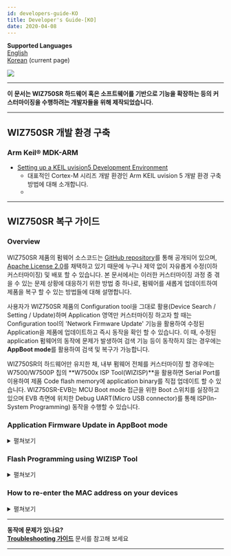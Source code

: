 ```yaml
---
id: developers-guide-KO
title: Developer's Guide-[KO]
date: 2020-04-08
---
```


**Supported Languages**  
[English](./Developers-Guide-EN)  
[Korean](./Developers-Guide-KO) (current page)

![](/img/products/wiz750sr/docs_icon.png)

-----

**이 문서는 WIZ750SR 하드웨어 혹은 소프트웨어를 기반으로 기능을 확장하는 등의 커스터마이징을 수행하려는 개발자들을 위해 제작되었습니다.**

-----

## WIZ750SR 개발 환경 구축

### Arm Keil® MDK-ARM

  - [Setting up a KEIL uvision5 Development Environment](./mdk-arm.md)
      - 대표적인 Cortex-M 시리즈 개발 환경인 Arm KEIL uvision 5 개발 환경 구축 방법에 대해 소개합니다.
      - 
<!-- 
**StablE Contest 참가자를 위한 KEIL 라이선스 제공 안내**  
WIZnet에서는 Hackster.io에서 개최되는 [Serial to Ethernet, StablE](https://www.hackster.io/contests/wiznet) 컨테스트(2018 3/16 \~ 6/30) 참가자 중, 신청자를 대상으로 Arm에서 제공하는 Time-limited KEIL 라이선스를 발급해 드릴 예정입니다. 라이선스 신청 방법은 2018년 4월 중에 [CONTEST BRIEF](https://www.hackster.io/contests/wiznet)에 안내됩니다.
 -->
 
<!--
### Eclipse IDE with GNU Arm toolchain

  - [Setting up a Eclipse IDE Development Environment](/img/products/wiz750sr/developers/eclipse/en) 
      - 대중적인 무료 embedded 개발 환경인 Eclipse IDE와 GNU Arm toolchain으로 개발 환경을 구축하는 방법에 대해 소개합니다.
      - **곧 업데이트 될 예정입니다.**
-->
-----

## WIZ750SR 복구 가이드

### Overview

WIZ750SR 제품의 펌웨어 소스코드는 [GitHub repository](https://github.com/Wiznet/WIZ750SR)를 통해 공개되어 있으며, [Apache License 2.0](https://github.com/Wiznet/WIZ750SR/blob/master/LICENSE)를 채택하고 있기 때문에 누구나 제약 없이 자유롭게 수정(이하 커스터마이징) 및 배포 할 수 있습니다. 본 문서에서는 이러한 커스터마이징 과정 중 겪을 수 있는 문제 상황에 대응하기 위한 방법 중 하나로, 펌웨어를 새롭게 업데이트하여 제품을 복구 할 수 있는 방법들에 대해 설명합니다.

사용자가 WIZ750SR 제품의 Configuration tool을 그대로 활용(Device Search / Setting / Update)하며 Application 영역만 커스터마이징 하고자 할 때는 Configuration tool의 'Network Firmware Update' 기능을 활용하여 수정된 Application을 제품에 업데이트하고 즉시 동작을 확인 할 수 있습니다. 이 때, 수정된 application 펌웨어의 동작에 문제가 발생하여 검색 기능 등이 동작하지 않는 경우에는 **AppBoot mode**를 활용하여 검색 및 복구가 가능합니다.

WIZ750SR의 하드웨어만 유지한 채, 내부 펌웨어 전체를 커스터마이징 할 경우에는 W7500/W7500P 칩의 **W7500x ISP Tool(WIZISP)**을 활용하면 Serial Port를 이용하여 제품 Code flash memory에 application binary를 직접 업데이트 할 수 있습니다. WIZ750SR-EVB는 MCU Boot mode 접근을 위한 Boot 스위치를 실장하고 있으며 EVB 측면에 위치한 Debug UART(Micro USB connector)를 통해 ISP(In-System Programming) 동작을 수행할 수 있습니다.

### Application Firmware Update in AppBoot mode

<details>
<summary>펼쳐보기</summary>

수정된 Application 펌웨어가 정상적으로 동작하지 않을 경우, WIZ750SR 제품을 AppBoot mode로 부팅하여
복구할 수 있습니다. AppBoot 영역은 WIZ750SR 장치 Application의 펌웨어 업데이트와 복구 등을
지원하기 위해 준비된 것으로, Code flash memory의 **초기 28KB 부분(0x0000\_0000 \~
0x0000\_6FFF)**에 위치하여 다음 기능을 수행할 수 있도록 디자인 되었습니다.

  - **Configuration tool을 이용한 장치 검색 기능**
  - **장치의 설정 값 변경 및 저장 기능**
      - Factory reset 기능 포함
  - **Application 영역 펌웨어의 네트워크 업데이트 기능**

따라서, 사용자 목적에 맞춰 수정된 Application 펌웨어에 오류가 있는 등의 이유로 인해 정상적인 동작이 이루어지지 않을
경우에도 AppBoot 모드를 활용하면 Configurtation tool로 제품을 검색하고 새로운 펌웨어를 업데이트 하는
것이 가능합니다. WIZ750SR-EVB를 활용할 경우, EVB 보드의 AppBoot 스위치를 'Boot'에 위치 시킨 후
Reboot를 수행하면 AppBoot 모드로 접근할 수 있습니다.

다음 단계를 따라 AppBoot mode를 이용한 네트워크 펌웨어 업데이트를 수행 할 수 있습니다. (WIZ750SR-EVB
Rev1.0 기준)

** 1. WIZ750SR을 AppBoot 모드로 전환 **

  - WIZ750SR-EVB의 'App\_Boot' 스위치를 'Boot'로 변경한 후 장치를 Reboot하면 AppBoot
    모드가 활성화 됩니다.
  - 성공적으로 AppBoot 모드가 활성화 되면 모듈의 Status LED가 빠르게 번갈아 점멸합니다.

![](/img/products/wiz750sr/developers/wiz750sr-evb-appboot-boxxx.png)

** 2. Configuration Tool을 이용하여 제품 검색 **

  - WIZnet-S2E-Tool-GUI(Configuration tool for WIZ750SR series)로 장치
    검색(Search)을 수행합니다.
  - Configuration tool을 이용한 장치의 검색과 펌웨어 업데이트는 TCP/IP 네트워크를 통해 이루어지므로,
    사용자 PC와 Device는 서로 네트워킹이 가능하여야 합니다.
  - 장치가 AppBoot 모드인 경우, 검색된 장치의 status가 'BOOT'로 표시됩니다.

![](/img/products/wiz750sr/developers/configtool-status-boot-box.png)

** 3. 장치에 새로운 펌웨어 업데이트 **

  - Configuration tool의 펌웨어 업데이트(Upload) 버튼을 눌러 새로운 펌웨어를 선택한 후 'Open'을
    누릅니다.
      - 최신 버전의 Configuration tool은 [WIZnet-S2E-Tool-GUI GitHub
        repository](https://github.com/Wiznet/WIZnet-S2E-Tool-GUI/releases)에서
        다운로드 할 수 있습니다.
  - 해당 과정은 일반적인 application 펌웨어 업데이트 과정과 동일합니다.

** 4. 장치를 Application 동작 모드로 전환 **

  - WIZ750SR-EVB의 'App\_Boot' 스위치를 'Normal'로 변경한 후 장치를 Reboot합니다.
  - 이제 사용자의 application 펌웨어가 동작하는 것을 확인할 수 있습니다.

</details>

### Flash Programming using WIZISP Tool

<details>
<summary>펼쳐보기</summary>

사용자는 ISP Tool을 사용하여 WIZ750SR의 전체(App+Boot) 펌웨어 업데이트를 진행할 수 있습니다.

:::note
[Go to ISP tool manual & Program download](./../../iMCU/W7500/documents/appnote/How-to-use-ISP-tool.md)
:::

먼저, Micro USB type B 케이블을 이용하여 PC와 장치를 연결합니다.

장치관리자를 열어 인식된 시리얼 포트 번호를 확인합니다.  
('Silicon Labs CP210x USB to UART Bridge(COMX)')

![장치관리자 포트 확인](/img/products/wiz750sr/developerguide/dev_manager.png)

:::note
디바이스 드라이버가 자동으로 설치되지 않는 경우 아래 링크에서 테스트
환경에 맞는 드라이버를 다운받아 설치합니다.

[CP210x Driver download page](https://www.silabs.com/products/development-tools/software/usb-to-uart-bridge-vcp-drivers)
:::

**1. WIZ750SR을 Boot 모드로 전환**

\- WIZ750SR-EVB의 'Boot' 스위치를 'Boot'로 변경한 후 장치를 Reboot하면 Boot 모드로 전환됩니다.
Boot 모드 활성화 상태에서는 모듈의 Link LED(blue)가 꺼집니다.

![](/img/products/wiz750sr/developerguide/boot_sw.png)

**2. 펌웨어 업데이트**

W7500 ISP 프로그램을 실행합니다.

  - 'Step 1 - Serial Option' 부분의 시리얼 포트와 Baud rate를 설정합니다. (default:
    115200)
  - 'Open' 버튼을 클릭하여 포트를 오픈하고, 하단 상태 바의 Serial open complete 메시지를 확인합니다.

![](/img/products/wiz750sr/developers/fwupdate-wizisp/isp_tool-1-201807.png)

  - **'Step 2 - Erase' 설정에서 'Erase All Code Memory'을 선택합니다.**

![](/img/products/wiz750sr/developers/fwupdate-wizisp/isp_tool-2-201807.png)

:::note
**'Erase All Data/Code Memory' 옵션으로
진행할 경우 Mac address를 포함한 모든 데이터가 초기화됩니다.**
:::

  - Browse 버튼을 눌러 업데이트 할 바이너리 파일을 선택합니다.
  - ISP Start 버튼을 눌러 firmware writing을 시작합니다.

![](/img/products/wiz750sr/developerguide/processing.png)

  - 펌웨어 업데이트가 완료되면 Download Complete라는 메시지와 함께 팝업창이 나타납니다.

![](/img/products/wiz750sr/developerguide/complete.png)

업데이트가 완료되면 Link LED가 켜집니다.

'Boot' 스위치를 'Normal'로 변경한 후 Reboot 하여 펌웨어 업데이트를 완료합니다.

</details>

### How to re-enter the MAC address on your devices

<details>
<summary>펼쳐보기</summary>

만약 실수로 WIZISP 프로그램을 이용한 펌웨어 프로그래밍 중 'Erase Data Block All Code Block'
Erase 옵션이 선택된 경우, Data flash block에 위치한 MAC 주소 및 제품 설정 정보가 삭제됩니다. 이 때,
MAC 주소는 다음 과정을 통해 재입력 할 수 있습니다.

:::note
<a href="/img/products/wiz750sr/developers/restore-mac/wizmactool_v20151127.zip" target="_blank">Download the WizMACTool Program</a>  
:::

MAC 주소 재 입력 과정은 WIZ750SR의 Debug UART (ISP port)를 통해 이루어집니다. 따라서 Windows
장치관리자를 통해 'Silicon Labs CP210x USB to UART Bridge (COMX)'의 COM port
번호를 확인하시기 바랍니다.

![Device Manager](/img/products/wiz750sr/developerguide/isptool/en_device_manager.png)

:::note
디바이스 드라이버가 자동으로 설치되지 않는 경우 아래 링크에서 테스트
환경에 맞는 드라이버를 다운받아 설치합니다. [CP210x Driver download
page](https://www.silabs.com/products/development-tools/software/usb-to-uart-bridge-vcp-drivers)
:::

**1. WIZ750SR을 Normal 모드로 전환**

  - WIZ750SR-EVB의 모든 slide switch를 'normal'로 변경 한 후 장치를 Reboot 합니다.

![](/img/products/wiz750sr/developers/restore-mac/wiz750sr-evb-switch_normal.png)

**2. WizMACTool 프로그램 실행**

**3. 아래와 같이 프로그램 설정**

  - 확인한 시리얼 설정 적용(baud rate: 115200) 후 Open 버튼을 눌러 포트 오픈
  - 제품에 입력할 MAC 주소를 colon(:)과 함께 입력
  - 'For Writing WIZ107SR MAC' 옵션 체크(WIZ750SR과 호환)

![](/img/products/wiz750sr/developers/restore-mac/wiz750sr-wizmactool-1.png)

**4. 'Write MAC' 버튼을 눌러 입력**

**5. 완료**

  - MAC 주소가 성공적으로 입력될 경우, 하단 Serial terminal을 통해 장치에 입력된 MAC 주소 정보를 확인 할
    수 있습니다.

![](/img/products/wiz750sr/developers/restore-mac/wiz750sr-wizmactool-2.png)

</details>

-----

**동작에 문제가 있나요?**  
**[Troubleshooting 가이드](./Trouble-Shooting-KO)** 문서를 참고해 보세요

-----
